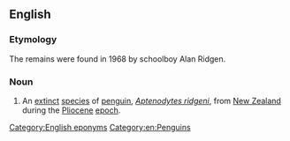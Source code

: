 ==English==
{{rfi|en}}
{{wikipedia|Ridgen's Penguin}}
{{wikispecies|Aptenodytes ridgeni}}

===Etymology===
The remains were found in 1968 by schoolboy Alan Ridgen.

===Noun===
{{en-noun|head=[[Ridgen]][['s]] [[penguin]]}}

# An [[extinct]] [[species]] of [[penguin]], ''[[Aptenodytes ridgeni]]'', from [[New Zealand]] during the [[Pliocene]] [[epoch]].

[[Category:English eponyms]]
[[Category:en:Penguins]]